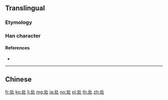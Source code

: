 {{also|處}}

==Translingual==
{{Han simplified forms|處|処|处}}

===Etymology===
{{Han simp|處}}

===Han character===
{{Han char|rn=34|rad=夂|as=02|sn=5|four=|canj=HEY,XHEY|ids=⿺夂卜}}

====References====
* {{Han ref|kx=0158.021|hdz=20867.170|uh=5904|ud=22788}}

----

==Chinese==
{{zh-see|處}}

[[fr:处]]
[[ko:处]]
[[li:处]]
[[mg:处]]
[[ja:处]]
[[no:处]]
[[pl:处]]
[[th:处]]
[[zh:处]]